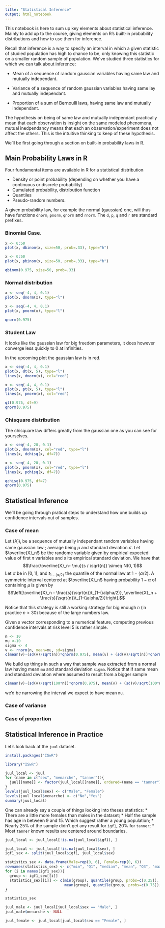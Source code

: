 ```yaml
---
title: "Statistical Inference"
output: html_notebook
---
```


This notebook is here to sum up key elements about statistical inference. Mainly
to add up to the course, giving elements on R's built-in probability 
distributions and how to use them for inference. 

Recall that inference is a way to specify an interval in which a given 
statistic of studied population has high to chance to be, only knowing this 
statistic on a smaller random sample of population. We've studied three 
statistics for which we can talk about inference:

* Mean of a sequence of random gaussian variables having same law and mutually
  independant.

* Variance of a sequence of random gaussian variables having same lay and 
  mutually independant.

* Proportion of a sum of Bernoulli laws, having same law and mutually 
  independant.  

The hypothesis on being of same law and mutually independant practically mean 
that each observation is insight on the same modeled phenomena, mutual 
inedpendancy means that each an observation/experiment does not affect the 
others. This is the intuitive thinking to keep of these hypothesis.

We'll be first going through a section on built-in probability laws in R.

## Main Probability Laws in R

Four fundamental items are available in R for a statistical distribution
  
* Density or point probability (depending on whether you have a continuous or 
  discrete probability)
* Cumulated probability, distribution function
* Quantiles
* Pseudo-random numbers.
  
A given probability law, for example the normal (gaussian) one, will thus have 
functions `dnorm`, `pnorm`,  `qnorm` and `rnorm`. The `d`, `p`, `q` and `r` are
standard prefixes.

### Binomial Case.
  
```r
x <- 0:50
plot(x, dbinom(x, size=50, prob=.33), type="h")
```

```r
x <- 0:50
plot(x, pbinom(x, size=50, prob=.33), type="h")
```

```r
qbinom(0.975, size=50, prob=.33)
```


### Normal distribution

```r
x <- seq(-4, 4, 0.1)
plot(x, dnorm(x), type="l")
```


```r
x <- seq(-4, 4, 0.1)
plot(x, pnorm(x), type="l")
```

```r
qnorm(0.975)
```

### Student Law

It looks like the gaussian law for big freedom parameters, it does however 
converge less quickly to 0 at infinities.

In the upcoming plot the gaussian law is in red.

```r
x <- seq(-4, 4, 0.1)
plot(x, dt(x, 5), type="l")
lines(x, dnorm(x), col="red")
```

```r
x <- seq(-4, 4, 0.1)
plot(x, pt(x, 5), type="l")
lines(x, pnorm(x), col="red")
```


```r
qt(0.975, df=9)
qnorm(0.975)
```

### Chisquare distribution

The chisquare law differs greatly from the gaussian one as you can see for 
yourselves.

```r
x <- seq(-4, 20, 0.1)
plot(x, dnorm(x), col="red", type="l")
lines(x, dchisq(x, df=7))
```

```r
x <- seq(-4, 20, 0.1)
plot(x, pnorm(x), col="red", type="l")
lines(x, pchisq(x, df=7))
```


```r
qchisq(0.975, df=7)
qnorm(0.975)
```

## Statistical Inference

We'll be going through pratical steps to understand how one builds up confidence
intervals out of samples. 

### Case of mean

Let $\{X_i\}_i$ be a sequence of mutually independant random variables having 
same gaussian law ; average being $\mu$ and standard deviation $\sigma$. 
Let $\overline{X}_n$ be the randome variable given by empirical expected value 
of first $n$ variables and $s$ its empirical standard deviation. We have that 
$$\frac{\overline{X}_n- \mu}{s / \sqrt{n}} \simeq N(0, 1)$$
Let $\alpha$ be in $[0, 1]$, and $t_{1-(\alpha/2)}$ the quantile of the normal 
law at $1-(\alpha/2)$. A symmetric interval centered at $\overline{X}_n$ having
probability $1-\alpha$ of containing $\mu$ is given by
$$\left[\overline{X}_n - \frac{s}{\sqrt{n}}t_{1-(\alpha/2)}, \overline{X}_n + \frac{s}{\sqrt{n}}t_{1-(\alpha/2)}\right].$$

Notice that this strategy is still a working strategy for big enough $n$ 
(in practice $n > 30$) because of the large numbers law.

Given a vector corresponding to a numerical feature, computing previous 
confidence intervals at risk level $5%$ is rather simple.

```r
n <- 10
mu <-10
sigma <- 4
v <- rnorm(n, mean=mu, sd=sigma)
c(mean(v)-(sd(v)/sqrt(n))*qnorm(0.975), mean(v) + (sd(v)/sqrt(n))*qnorm(0.975))
```

We build up things in such a way that sample was extracted from a normal law
having mean `mu` and standard deviation `sigma`. Notice that if same mean and
standard deviation where assumed to result from a bigger sample 

```r
c(mean(v)-(sd(v)/sqrt(100*n))*qnorm(0.975), mean(v) + (sd(v)/sqrt(100*n))*qnorm(0.975))
```

we'd be narrowing the interval we expect to have mean `mu`.

### Case of variance


### Case of proportion



## Statistical Inference in Practice

Let's look back at the `juul` dataset.

```r
install.packages("ISwR")
```

```r
library("ISwR")
```

```r
juul_local <- juul
for (name in c("sex", "menarche", "tanner")){
  juul[[name]] <- factor(juul_local[[name]], ordered=(name == "tanner"))
}
levels(juul_local$sex) <- c("Male", "Female")
levels(juul_local$menarche) <- c("No","Yes")
summary(juul_local)
```

One can already say a couple of things looking into theses statistics:
* There are a little more females than males in the dataset;
* Half the sample has age in between 9 and 15. Which suggest rather a young
  population;
* Nearly 25% of the sample didn't get any result for `igf1`, 20% for `tanner`;
* Most `tanner` known results are centered around boundaries.

```r
juul_local <- juul_local[!is.na(juul_local$igf1), ]
```

```r
juul_local <- juul_local[!is.na(juul_local$sex), ]
igf1_sex <- split(juul_local$igf1, juul_local$sex)

statistics_sex <- data.frame(Male=rep(0, 6), Female=rep(0, 6))
rownames(statistics_sex) <- c("min", "Q1", "median", "mean", "Q3", "max")
for (i in names(igf1_sex)){
  group <- igf1_sex[[i]]
  statistics_sex[[i]] <- c(min(group), quantile(group, probs=c(0.25)), median(group), 
                           mean(group), quantile(group, probs=c(0.75)), max(group))
}  

statistics_sex
```

```r
juul_male <- juul_local[juul_local$sex == "Male", ]
juul_male$menarche <- NULL

juul_female <- juul_local[juul_local$sex == "Female", ]
```




